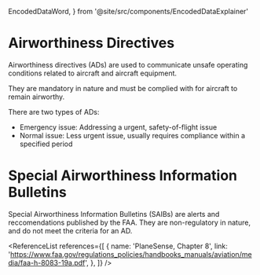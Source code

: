   EncodedDataWord,
} from '@site/src/components/EncodedDataExplainer'

# Airworthiness Directives

Airworthiness directives (ADs) are used to communicate unsafe operating
conditions related to aircraft and aircraft equipment.

They are mandatory in nature and must be complied with for aircraft to remain
airworthy.

There are two types of ADs:

- Emergency issue: Addressing a urgent, safety-of-flight issue
- Normal issue: Less urgent issue, usually requires compliance within a
  specified period

# Special Airworthiness Information Bulletins

Special Airworthiness Information Bulletins (SAIBs) are alerts and
reccomendations published by the FAA. They are non-regulatory in nature, and do
not meet the criteria for an AD.

<ReferenceList
  references={[
    {
      name: 'PlaneSense, Chapter 8',
      link: 'https://www.faa.gov/regulations_policies/handbooks_manuals/aviation/media/faa-h-8083-19a.pdf',
    },
  ]}
/>
